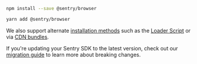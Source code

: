 ```bash {tabTitle:npm}
npm install --save @sentry/browser
```

```bash {tabTitle:yarn}
yarn add @sentry/browser
```

<Note>

We also support alternate [installation methods](/platforms/javascript/install/) such as the [Loader Script](/platforms/javascript/install/loader/) or via [CDN bundles](/platforms/javascript/install/loader/#cdn).

</Note>

If you're updating your Sentry SDK to the latest version, check out our [migration guide](https://github.com/getsentry/sentry-javascript/blob/master/MIGRATION.md) to learn more about breaking changes.
